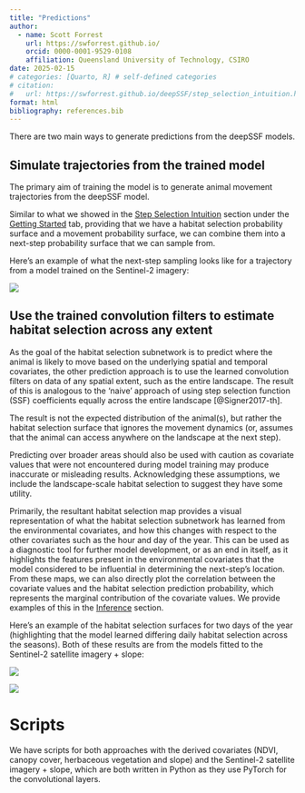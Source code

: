 ```yaml
---
title: "Predictions"
author:
  - name: Scott Forrest
    url: https://swforrest.github.io/
    orcid: 0000-0001-9529-0108
    affiliation: Queensland University of Technology, CSIRO
date: 2025-02-15
# categories: [Quarto, R] # self-defined categories
# citation: 
#   url: https://swforrest.github.io/deepSSF/step_selection_intuition.html
format: html
bibliography: references.bib
---
```


There are two main ways to generate predictions from the deepSSF models. 


## Simulate trajectories from the trained model

The primary aim of training the model is to generate animal movement trajectories from the deepSSF model.

Similar to what we showed in the [Step Selection Intuition](step_selection_intuition.qmd) section under the [Getting Started](getting_started.qmd) tab, providing that we have a habitat selection probability surface and a movement probability surface, we can combine them into a next-step probability surface that we can sample from.

Here's an example of what the next-step sampling looks like for a trajectory from a model trained on the Sentinel-2 imagery:

![](figures/simulation_S2.gif)


## Use the trained convolution filters to estimate habitat selection across any extent

As the goal of the habitat selection subnetwork is to predict where the animal is likely to move based on the underlying spatial and temporal covariates, the other prediction approach is to use the learned convolution filters on data of any spatial extent, such as the entire landscape. The result of this is analogous to the 'naive' approach of using step selection function (SSF) coefficients equally across the entire landscape [@Signer2017-th]. 

The result is not the expected distribution of the animal(s), but rather the habitat selection surface that ignores the movement dynamics (or, assumes that the animal can access anywhere on the landscape at the next step).

Predicting over broader areas should also be used with caution as covariate values that were not encountered during model training may produce inaccurate or misleading results. Acknowledging these assumptions, we include the landscape-scale habitat selection to suggest they have some utility. 

Primarily, the resultant habitat selection map provides a visual representation of what the habitat selection subnetwork has learned from the environmental covariates, and how this changes with respect to the other covariates such as the hour and day of the year. This can be used as a diagnostic tool for further model development, or as an end in itself, as it highlights the features present in the environmental covariates that the model considered to be influential in determining the next-step's location. From these maps, we can also directly plot the correlation between the covariate values and the habitat selection prediction probability, which represents the marginal contribution of the covariate values. We provide examples of this in the [Inference](inference.qmd) section.

Here's an example of the habitat selection surfaces for two days of the year (highlighting that the model learned differing daily habitat selection across the seasons). Both of these results are from the models fitted to the Sentinel-2 satellite imagery + slope:

![](figures/S2_landscape_preds_yday125.gif)

![](figures/S2_landscape_preds_yday250.gif)


# Scripts

We have scripts for both approaches with the derived covariates (NDVI, canopy cover, herbaceous vegetation and slope) and the Sentinel-2 satellite imagery + slope, which are both written in Python as they use PyTorch for the convolutional layers.